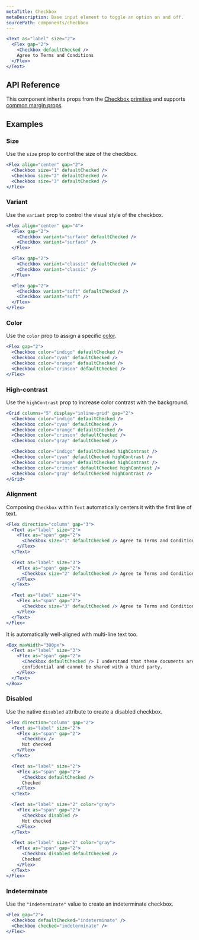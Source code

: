```yaml
---
metaTitle: Checkbox
metaDescription: Base input element to toggle an option on and off.
sourcePath: components/checkbox
---
```


```jsx live=true
<Text as="label" size="2">
  <Flex gap="2">
    <Checkbox defaultChecked />
    Agree to Terms and Conditions
  </Flex>
</Text>
```

## API Reference

This component inherits props from the [Checkbox primitive](/primitives/docs/components/checkbox) and supports [common margin props](/themes/docs/overview/layout#margin-props).

<ThemesPropsTable defs="checkboxPropDefs" />

## Examples

### Size

Use the `size` prop to control the size of the checkbox.

```jsx live=true
<Flex align="center" gap="2">
  <Checkbox size="1" defaultChecked />
  <Checkbox size="2" defaultChecked />
  <Checkbox size="3" defaultChecked />
</Flex>
```

### Variant

Use the `variant` prop to control the visual style of the checkbox.

```jsx live=true
<Flex align="center" gap="4">
  <Flex gap="2">
    <Checkbox variant="surface" defaultChecked />
    <Checkbox variant="surface" />
  </Flex>

  <Flex gap="2">
    <Checkbox variant="classic" defaultChecked />
    <Checkbox variant="classic" />
  </Flex>

  <Flex gap="2">
    <Checkbox variant="soft" defaultChecked />
    <Checkbox variant="soft" />
  </Flex>
</Flex>
```

### Color

Use the `color` prop to assign a specific [color](/themes/docs/theme/color).

```jsx live=true
<Flex gap="2">
  <Checkbox color="indigo" defaultChecked />
  <Checkbox color="cyan" defaultChecked />
  <Checkbox color="orange" defaultChecked />
  <Checkbox color="crimson" defaultChecked />
</Flex>
```

### High-contrast

Use the `highContrast` prop to increase color contrast with the background.

```jsx live=true
<Grid columns="5" display="inline-grid" gap="2">
  <Checkbox color="indigo" defaultChecked />
  <Checkbox color="cyan" defaultChecked />
  <Checkbox color="orange" defaultChecked />
  <Checkbox color="crimson" defaultChecked />
  <Checkbox color="gray" defaultChecked />

  <Checkbox color="indigo" defaultChecked highContrast />
  <Checkbox color="cyan" defaultChecked highContrast />
  <Checkbox color="orange" defaultChecked highContrast />
  <Checkbox color="crimson" defaultChecked highContrast />
  <Checkbox color="gray" defaultChecked highContrast />
</Grid>
```

### Alignment

Composing `Checkbox` within `Text` automatically centers it with the first line of text.

```jsx live="true"
<Flex direction="column" gap="3">
  <Text as="label" size="2">
    <Flex as="span" gap="2">
      <Checkbox size="1" defaultChecked /> Agree to Terms and Conditions
    </Flex>
  </Text>

  <Text as="label" size="3">
    <Flex as="span" gap="2">
      <Checkbox size="2" defaultChecked /> Agree to Terms and Conditions
    </Flex>
  </Text>

  <Text as="label" size="4">
    <Flex as="span" gap="2">
      <Checkbox size="3" defaultChecked /> Agree to Terms and Conditions
    </Flex>
  </Text>
</Flex>
```

It is automatically well-aligned with multi-line text too.

```jsx live="true"
<Box maxWidth="300px">
  <Text as="label" size="3">
    <Flex as="span" gap="2">
      <Checkbox defaultChecked /> I understand that these documents are
      confidential and cannot be shared with a third party.
    </Flex>
  </Text>
</Box>
```

### Disabled

Use the native `disabled` attribute to create a disabled checkbox.

```jsx live="true"
<Flex direction="column" gap="2">
  <Text as="label" size="2">
    <Flex as="span" gap="2">
      <Checkbox />
      Not checked
    </Flex>
  </Text>

  <Text as="label" size="2">
    <Flex as="span" gap="2">
      <Checkbox defaultChecked />
      Checked
    </Flex>
  </Text>

  <Text as="label" size="2" color="gray">
    <Flex as="span" gap="2">
      <Checkbox disabled />
      Not checked
    </Flex>
  </Text>

  <Text as="label" size="2" color="gray">
    <Flex as="span" gap="2">
      <Checkbox disabled defaultChecked />
      Checked
    </Flex>
  </Text>
</Flex>
```

### Indeterminate

Use the `"indeterminate"` value to create an indeterminate checkbox.

```jsx live="true"
<Flex gap="2">
  <Checkbox defaultChecked="indeterminate" />
  <Checkbox checked="indeterminate" />
</Flex>
```
